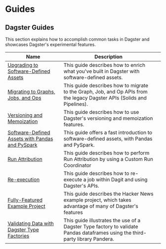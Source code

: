 # Guides

## Dagster Guides

This section explains how to accomplish common tasks in Dagster and showcases Dagster's experimental features.

| Name                                                                                           | Description                                                                                                                   |   |
| ---------------------------------------------------------------------------------------------- | ----------------------------------------------------------------------------------------------------------------------------- | - |
| [Upgrading to Software-Defined Assets](/guides/dagster/enriching-with-software-defined-assets) | This guide describes how to enrich what you've built in Dagster with software-defined assets.                                 |   |
| [Migrating to Graphs, Jobs, and Ops](/guides/dagster/graph_job_op)                             | This guide describes how to migrate to the Graph, Job, and Op APIs from the legacy Dagster APIs (Solids and Pipelines).       |   |
| [Versioning and Memoization](/guides/dagster/memoization)                                      | This guide describes how to use Dagster's versioning and memoization features. <Experimental />                               |   |
| [Software-Defined Assets with Pandas and PySpark](/guides/dagster/software-defined-assets)     | This guide offers a fast introduction to software-defined assets, with Pandas and PySpark.                                    |   |
| [Run Attribution](/guides/dagster/run-attribution)                                             | This guide describes how to perform Run Attribution by using a Custom Run Coordinator <Experimental />                        |   |
| [Re-execution](/guides/dagster/re-execution)                                                   | This guide describes how to re-execute a job within Dagit and using Dagster's APIs.                                           |   |
| [Fully-Featured Example Project](/guides/dagster/example_project)                              | This guide describes the Hacker News example project, which takes advantage of many of Dagster's features                     |   |
| [Validating Data with Dagster Type Factories](/guides/dagster/dagster_type_factories)          | This guide illustrates the use of a Dagster Type factory to validate Pandas dataframes using the third-party library Pandera. |   |
